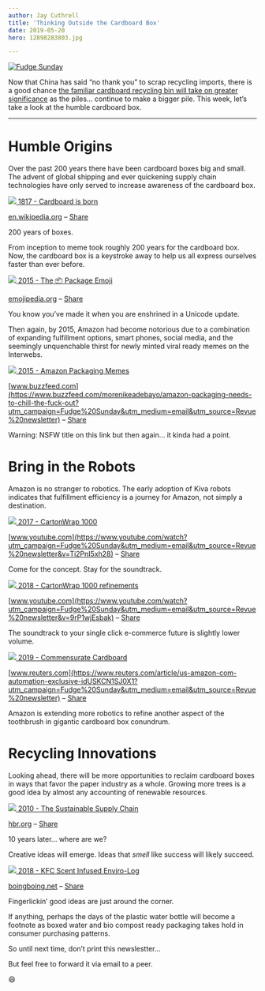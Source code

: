 ```yaml
---
author: Jay Cuthrell
title: 'Thinking Outside the Cardboard Box'
date: 2019-05-20
hero: 12898283803.jpg 

---
```



[![Fudge Sunday](./index_files/fudgesunday.png) ](https://www.getrevue.co/profile/jaycuthrell?utm_campaign=Issue&utm_content=profileimage&utm_medium=email&utm_source=Fudge+Sunday)  
  
Now that China has said “no thank you” to scrap recycling imports, there is a good chance [the familiar cardboard recycling bin will take on greater significance](https://www.wastedive.com/news/what-recycling-end-market-development-looks-like-in-2019/553683/?utm_campaign=Fudge%20Sunday&utm_medium=email&utm_source=Revue%20newsletter) as the piles… continue to make a bigger pile. This week, let’s take a look at the humble cardboard box.  
  
* * *  
  
# Humble Origins  
  
Over the past 200 years there have been cardboard boxes big and small. The
advent of global shipping and ever quickening supply chain technologies have
only served to increase awareness of the cardboard box.  
  
[![](./index_files/1200px-Box.agr.jpg) ](https://en.wikipedia.org/wiki/Cardboard_box?utm_campaign=Fudge%20Sunday&utm_medium=email&utm_source=Revue%20newsletter#History)[1817 - Cardboard is born](https://en.wikipedia.org/wiki/Cardboard_box?utm_campaign=Fudge%20Sunday&utm_medium=email&utm_source=Revue%20newsletter#History)

[en.wikipedia.org](https://en.wikipedia.org/wiki/Cardboard_box?utm_campaign=Fudge%20Sunday&utm_medium=email&utm_source=Revue%20newsletter#History) – [Share](http://rev.vu/4KPY8O?utm_campaign=Issue&utm_content=share&utm_medium=email&utm_source=Fudge+Sunday)

200 years of boxes.  
  
From inception to meme took roughly 200 years for the cardboard box. Now, the
cardboard box is a keystroke away to help us all express ourselves faster than
ever before.  
  
[![](./index_files/package_1f4e6.png) ](https://emojipedia.org/package/?utm_campaign=Fudge%20Sunday&utm_medium=email&utm_source=Revue%20newsletter)[2015 - The 📦 Package Emoji](https://emojipedia.org/package/?utm_campaign=Fudge%20Sunday&utm_medium=email&utm_source=Revue%20newsletter)

[emojipedia.org](https://emojipedia.org/package/?utm_campaign=Fudge%20Sunday&utm_medium=email&utm_source=Revue%20newsletter) – [Share](http://rev.vu/nanr4P?utm_campaign=Issue&utm_content=share&utm_medium=email&utm_source=Fudge+Sunday)

You know you’ve made it when you are enshrined in a Unicode update.  
  
Then again, by 2015, Amazon had become notorious due to a combination of
expanding fulfillment options, smart phones, social media, and the seemingly
unquenchable thirst for newly minted viral ready memes on the Interwebs.  
  
[![](./index_files/amazon-packaging-needs-to-chill-the-fuck-out-2-30871-1447772417-17_dblbig.jpg) ](https://www.buzzfeed.com/morenikeadebayo/amazon-packaging-needs-to-chill-the-fuck-out?utm_campaign=Fudge%20Sunday&utm_medium=email&utm_source=Revue%20newsletter)[2015 - Amazon Packaging Memes](https://www.buzzfeed.com/morenikeadebayo/amazon-packaging-needs-to-chill-the-fuck-out?utm_campaign=Fudge%20Sunday&utm_medium=email&utm_source=Revue%20newsletter)

[www.buzzfeed.com](https://www.buzzfeed.com/morenikeadebayo/amazon-packaging-needs-to-chill-the-fuck-out?utm_campaign=Fudge%20Sunday&utm_medium=email&utm_source=Revue%20newsletter) – [Share](http://rev.vu/q6V0M5?utm_campaign=Issue&utm_content=share&utm_medium=email&utm_source=Fudge+Sunday)

Warning: NSFW title on this link but then again… it kinda had a point.  
  
# Bring in the Robots  
  
Amazon is no stranger to robotics. The early adoption of Kiva robots indicates
that fulfillment efficiency is a journey for Amazon, not simply a destination.  
  
[![](./index_files/maxresdefault.jpg) ](https://www.youtube.com/watch?utm_campaign=Fudge%20Sunday&utm_medium=email&utm_source=Revue%20newsletter&v=Ti2PnI5xh28)[2017 - CartonWrap 1000](https://www.youtube.com/watch?utm_campaign=Fudge%20Sunday&utm_medium=email&utm_source=Revue%20newsletter&v=Ti2PnI5xh28)

[www.youtube.com](https://www.youtube.com/watch?utm_campaign=Fudge%20Sunday&utm_medium=email&utm_source=Revue%20newsletter&v=Ti2PnI5xh28) – [Share](http://rev.vu/kdJBxr?utm_campaign=Issue&utm_content=share&utm_medium=email&utm_source=Fudge+Sunday)

Come for the concept. Stay for the soundtrack.  
  
[![](./index_files/hqdefault.jpg) ](https://www.youtube.com/watch?utm_campaign=Fudge%20Sunday&utm_medium=email&utm_source=Revue%20newsletter&v=9rP1wjEsbak)[2018 - CartonWrap 1000 refinements](https://www.youtube.com/watch?utm_campaign=Fudge%20Sunday&utm_medium=email&utm_source=Revue%20newsletter&v=9rP1wjEsbak)

[www.youtube.com](https://www.youtube.com/watch?utm_campaign=Fudge%20Sunday&utm_medium=email&utm_source=Revue%20newsletter&v=9rP1wjEsbak) – [Share](http://rev.vu/yonq83?utm_campaign=Issue&utm_content=share&utm_medium=email&utm_source=Fudge+Sunday)

The soundtrack to your single click e-commerce future is slightly lower
volume.  
  
[![](./index_files/r.jpg) ](https://www.reuters.com/article/us-amazon-com-automation-exclusive-idUSKCN1SJ0X1?utm_campaign=Fudge%20Sunday&utm_medium=email&utm_source=Revue%20newsletter)[2019 - Commensurate Cardboard ](https://www.reuters.com/article/us-amazon-com-automation-exclusive-idUSKCN1SJ0X1?utm_campaign=Fudge%20Sunday&utm_medium=email&utm_source=Revue%20newsletter)

[www.reuters.com](https://www.reuters.com/article/us-amazon-com-automation-exclusive-idUSKCN1SJ0X1?utm_campaign=Fudge%20Sunday&utm_medium=email&utm_source=Revue%20newsletter) – [Share](http://rev.vu/aeKmrO?utm_campaign=Issue&utm_content=share&utm_medium=email&utm_source=Fudge+Sunday)

Amazon is extending more robotics to refine another aspect of the toothbrush
in gigantic cardboard box conundrum.  
  
# Recycling Innovations  
  
Looking ahead, there will be more opportunities to reclaim cardboard boxes in
ways that favor the paper industry as a whole. Growing more trees is a good
idea by almost any accounting of renewable resources.  
  
[![](./index_files/hbr_opengraph_940x490.png) ](https://hbr.org/2010/10/the-sustainable-supply-chain?utm_campaign=Fudge%20Sunday&utm_medium=email&utm_source=Revue%20newsletter)[2010 - The Sustainable Supply Chain](https://hbr.org/2010/10/the-sustainable-supply-chain?utm_campaign=Fudge%20Sunday&utm_medium=email&utm_source=Revue%20newsletter)

[hbr.org](https://hbr.org/2010/10/the-sustainable-supply-chain?utm_campaign=Fudge%20Sunday&utm_medium=email&utm_source=Revue%20newsletter) – [Share](http://rev.vu/56G1ra?utm_campaign=Issue&utm_content=share&utm_medium=email&utm_source=Fudge+Sunday)

10 years later… where are we?  
  
Creative ideas will emerge. Ideas that _smell_ like success will likely
succeed.  
  
[![](./index_files/KFC-firelogs.jpg) ](https://boingboing.net/2018/12/13/kfc-introduces-a-firelog-that.html?utm_campaign=Fudge%20Sunday&utm_medium=email&utm_source=Revue%20newsletter)[2018 - KFC Scent Infused Enviro-Log](https://boingboing.net/2018/12/13/kfc-introduces-a-firelog-that.html?utm_campaign=Fudge%20Sunday&utm_medium=email&utm_source=Revue%20newsletter)

[boingboing.net](https://boingboing.net/2018/12/13/kfc-introduces-a-firelog-that.html?utm_campaign=Fudge%20Sunday&utm_medium=email&utm_source=Revue%20newsletter) – [Share](http://rev.vu/8qed50?utm_campaign=Issue&utm_content=share&utm_medium=email&utm_source=Fudge+Sunday)

Fingerlickin’ good ideas are just around the corner.  
  
If anything, perhaps the days of the plastic water bottle will become a
footnote as boxed water and bio compost ready packaging takes hold in consumer
purchasing patterns.

So until next time, don’t print this newslestter…

But feel free to forward it via email to a peer.

:smile: 
